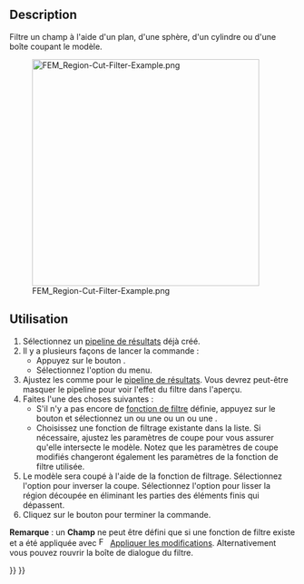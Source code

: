 <languages/>

{{Docnav/fr
|[[FEM_PostFilterCutFunction/fr|Filtre de découpe selon une fonction]]
|[[FEM_PostFilterContours/fr|Filtre par contours]]
|[[FEM_Workbench/fr|Atelier FEM]]
|IconL=FEM_PostFilterCutFunction.svg
|IconR=FEM_PostFilterContours.svg
|IconC=Workbench_FEM.svg
}}

{{GuiCommand/fr
|Name=FEM PostFilterClipRegion
|Name/fr=FEM Filtre d'écrêtage selon une région
|MenuLocation=Résultats → Filtre d'écrêtage selon une région
|Workbenches=[[FEM_Workbench/fr|FEM]]
|SeeAlso=[[FEM_tutorial/fr|FEM Tutoriel]]
}}

==Description==

Filtre un champ à l'aide d'un plan, d'une sphère, d'un cylindre ou d'une boîte coupant le modèle.

[[File:FEM_Region-Cut-Filter-Example.png|400px]]

{{Caption|Un filtre d'écrêtage selon une région avec une sphère comme fonction de découpe.</br>Le pipeline original est l'objet semi-transparent.}}

<span id="Usage"></span>
==Utilisation==

# Sélectionnez un [[FEM_PostPipelineFromResult/fr|pipeline de résultats]] déjà créé.
# Il y a plusieurs façons de lancer la commande :
#* Appuyez sur le bouton {{Button|[[Image:FEM_PostFilterClipRegion.svg|16px]] [[FEM_PostFilterClipRegion/fr|Filtre de découpe selon une région]]}}.
#* Sélectionnez l'option {{MenuCommand|Résultats → [[Image:FEM_PostFilterClipRegion.svg|16px]] Filtre de découpe selon une région}} du menu.
# Ajustez les {{MenuCommand|Options d'affichage des résultats}} comme pour le [[FEM_PostPipelineFromResult/fr|pipeline de résultats]]. Vous devrez peut-être masquer le pipeline pour voir l'effet du filtre dans l'aperçu.
# Faites l'une des choses suivantes :
#* S'il n'y a pas encore de [[FEM_PostCreateFunctions/fr|fonction de filtre]] définie, appuyez sur le bouton {{Button|[[Image:List-add.svg|16px]] Créer}} et sélectionnez un {{MenuCommand|[[Image:FEM_PostCreateFunctionPlane.svg|16px]] [[FEM_PostCreateFunctionPlane/fr|plan]]}} ou une {{MenuCommand|[[Image:FEM_PostCreateFunctionSphere.svg|16px]] [[FEM_PostCreateFunctionSphere/fr|sphère]]}} ou un {{MenuCommand|[[Image:FEM_PostCreateFunctionCylinder.svg|16px]] [[FEM_PostCreateFunctionCylinder/fr|cylindre]]}} ou une {{MenuCommand|[[Image:FEM_PostCreateFunctionBox.svg|16px]] [[FEM_PostCreateFunctionBox/fr|boîte]]}}.
#* Choisissez une fonction de filtrage existante dans la liste. Si nécessaire, ajustez les paramètres de coupe pour vous assurer qu'elle intersecte le modèle. Notez que les paramètres de coupe modifiés changeront également les paramètres de la fonction de filtre utilisée.
# Le modèle sera coupé à l'aide de la fonction de filtrage. Sélectionnez l'option {{MenuCommand|Inverser}} pour inverser la coupe. Sélectionnez l'option {{MenuCommand|Couper des cellules}} pour lisser la région découpée en éliminant les parties des éléments finis qui dépassent.
# Cliquez sur le bouton {{Button|OK}} pour terminer la commande.

'''Remarque''' : un '''Champ''' ne peut être défini que si une fonction de filtre existe et a été appliquée avec [[Image:FEM_PostApplyChanges.svg|16px]] [[FEM_PostApplyChanges/fr|Appliquer les modifications]]. Alternativement vous pouvez rouvrir la boîte de dialogue du filtre.


{{Docnav/fr
|[[FEM_PostFilterCutFunction/fr|Filtre de découpe selon une fonction]]
|[[FEM_PostFilterContours/fr|Filtre par contours]]
|[[FEM_Workbench/fr|Atelier FEM]]
|IconL=FEM_PostFilterCutFunction.svg
|IconR=FEM_PostFilterContours.svg
|IconC=Workbench_FEM.svg
}}

{{FEM Tools navi{{#translation:}}}}
{{Userdocnavi{{#translation:}}}}